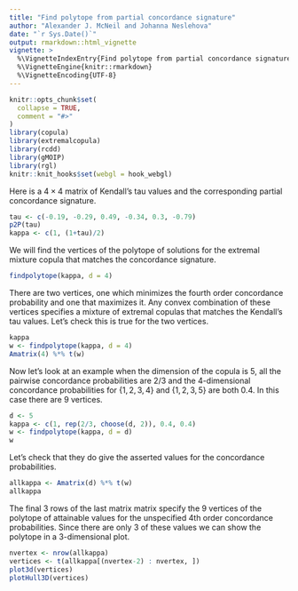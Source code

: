 ```yaml
---
title: "Find polytope from partial concordance signature"
author: "Alexander J. McNeil and Johanna Neslehova"
date: "`r Sys.Date()`"
output: rmarkdown::html_vignette
vignette: >
  %\VignetteIndexEntry{Find polytope from partial concordance signature}
  %\VignetteEngine{knitr::rmarkdown}
  %\VignetteEncoding{UTF-8}
---
```



```r
knitr::opts_chunk$set(
  collapse = TRUE,
  comment = "#>"
)
library(copula)
library(extremalcopula)
library(rcdd)
library(gMOIP)
library(rgl)
knitr::knit_hooks$set(webgl = hook_webgl)
```


Here is a $4 \times 4$ matrix of Kendall's tau values and the corresponding partial concordance signature.

```r
tau <- c(-0.19, -0.29, 0.49, -0.34, 0.3, -0.79)
p2P(tau)
kappa <- c(1, (1+tau)/2)
```

We will find the vertices of the polytope of solutions for the extremal mixture copula that matches the concordance signature.

```r
findpolytope(kappa, d = 4)
```

There are two vertices, one which minimizes the fourth order concordance probability and one that maximizes it. Any convex combination of these vertices specifies a mixture of extremal copulas that matches the Kendall's tau values. Let's check this is true for the two vertices.

```r
kappa
w <- findpolytope(kappa, d = 4)
Amatrix(4) %*% t(w)
```

Now let's look at an example when the dimension of the copula is 5, all the pairwise concordance probabilities are 2/3 and the 4-dimensional concordance probabilities for $\{1, 2, 3, 4\}$ and $\{1, 2, 3, 5\}$ are both 0.4. In this case there are 9 vertices.

```r
d <- 5
kappa <- c(1, rep(2/3, choose(d, 2)), 0.4, 0.4)
w <- findpolytope(kappa, d = d)
w
```

Let's check that they do give the asserted values for the concordance probabilities.
```r
allkappa <- Amatrix(d) %*% t(w)
allkappa
```

The final 3 rows of the last matrix matrix specify  the 9 vertices of the polytope of attainable values for the unspecified 4th order concordance probabilities. Since there are only 3 of these values we can show the polytope in a 3-dimensional plot.
```r
nvertex <- nrow(allkappa)
vertices <- t(allkappa[(nvertex-2) : nvertex, ])
plot3d(vertices)
plotHull3D(vertices)
```
